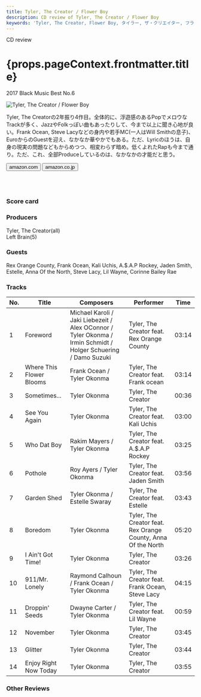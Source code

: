 ```yaml
---
title: Tyler, The Creator / Flower Boy
description: CD review of Tyler, The Creator / Flower Boy
keywords: 'Tyler, The Creator, Flower Boy, タイラー, ザ・クリエイター, フラワー・ボーイ'
---
```





<p className="largeP">CD review</p>
<h1 className="h1--no--margin">{props.pageContext.frontmatter.title}</h1>
<p className="largeP"><Link to="/best50/2017/">2017 Black Music Best No.6</Link></p>

<Row  className="image-card-group">
	<Column colMd={"4"} colLg={"4"} noGutterMdLeft="">
       <ImageCard>

![Tyler, The Creator / Flower Boy](../../images/cd/tyler3L.jpg) 

</ImageCard>
	</Column>
	<Column colMd={"8"} colLg={"8"} noGutterMdLeft="">
	<p>
	Tyler, The Creatorの2年振り4作目。全体的に、浮遊感のあるPopでメロウなTrackが多く、JazzやFolkっぽい曲もあったりして、今まで以上に聞き心地が良い。Frank Ocean, Steve Lacyなどの身内や若手MC(一人はWill Smithの息子)、EuroからのGuestを迎え、なかなか華やかでもある。ただ、Lyricのほうは、自身の現実の問題などもからめつつ、相変わらず暗め。低くよれたRapも今まで通り。ただ、これ、全部Produceしているのは、なかなかの才能だと思う。
	</p>
	<div>
	  <Button href="https://amzn.to/30P5e7i" kind="primary" size="small" renderIcon={ArrowUpRight24}>
      amazon.com
      </Button>
      <Button href="https://amzn.to/39s5rky" kind="secondary" size="small" renderIcon={ArrowUpRight24}>
      amazon.co.jp
      </Button>
	</div>
	<a href="https://geo.music.apple.com/jp/album/flower-boy/1254572564?mt=1&app=music&ls=1&at=11lcug" style="display:inline-block;overflow:hidden;background:url(https://linkmaker.itunes.apple.com/ja-jp/lockup.svg?releaseDate=2017-07-21T00:00:00Z&kind=album&bubble=apple_music&style=mono-black) no-repeat;width:180px;height:45px;"></a>
	<a href="https://geo.music.apple.com/jp/album/flower-boy/1254572564?app=itunes&at=11lcug" style="display:inline-block;overflow:hidden;background:url(https://linkmaker.itunes.apple.com/ja-jp/badge-lrg.svg?releaseDate=2017-07-21T00:00:00Z&kind=album&bubble=itunes_music) no-repeat;width:140px;height:45px;"></a>
	</Column>
</Row>
<Row >
	<Column colMd={"4"} colLg={"4"} noGutterMdLeft="">
<div>
    <h3>Score card</h3>
	<SliderJS1 value="1" />
    <SliderJS2 value="1" />
	<SliderJS3 value="2" />
    <SliderJS4 value="9" />
</div>
</Column>
<Column colMd={"8"} colLg={"8"} noGutterMdLeft="">
<div>
<h3>Producers</h3>
<p>
Tyler, The Creator(all)
<br/>Left Brain(5)
</p>
<h3>Guests</h3>
<p>
Rex Orange County, Frank Ocean, Kali Uchis, A.$.A.P Rockey, Jaden Smith, Estelle, Anna Of the North, Steve Lacy, Lil Wayne, Corinne Bailey Rae
</p>
</div>
</Column>
</Row>

<h3>Tracks</h3>

| No. |	 Title                   |	 Composers                                                                                                    |	 Performer                                                    |	 Time |
| --- |	------------------------ | -------------------------------------------------------------------------------------------------------------- | ------------------------------------------------------------- | ----- |
| 1	  |	Foreword                 | Michael Karoli / Jaki Liebezeit / Alex OConnor / Tyler Okonma / Irmin Schmidt / Holger Schuering / Damo Suzuki |	Tyler, The Creator feat. Rex Orange County                    |	03:14 |
| 2	  |	Where This Flower Blooms | Frank Ocean / Tyler Okonma                                                                                     |	Tyler, The Creator feat. Frank ocean                          |	03:14 |
| 3	  |	Sometimes...             | Tyler Okonma                                                                                                   |	Tyler, The Creator                                            |	00:36 |
| 4	  |	See You Again            | Tyler Okonma                                                                                                   |	Tyler, The Creator feat. Kali Uchis                           |	03:00 |
| 5	  |	Who Dat Boy              | Rakim Mayers / Tyler Okonma                                                                                    |	Tyler, The Creator feat. A.$.A.P Rockey                       |	03:25 |
| 6	  |	Pothole                  | Roy Ayers / Tyler Okonma                                                                                       |	Tyler, The Creator feat. Jaden Smith                          |	03:56 |
| 7	  |	Garden Shed              | Tyler Okonma / Estelle Swaray                                                                                  |	Tyler, The Creator feat. Estelle                              |	03:43 |
| 8	  |	Boredom                  | Tyler Okonma                                                                                                   |	Tyler, The Creator feat. Rex Orange County, Anna Of the North |	05:20 |
| 9	  |	I Ain't Got Time!        | Tyler Okonma                                                                                                   |	Tyler, The Creator                                            |	03:26 |
| 10  |	911/Mr. Lonely           | Raymond Calhoun / Frank Ocean / Tyler Okonma                                                                   |	Tyler, The Creator feat. Frank Ocean, Steve Lacy              |	04:15 |
| 11  |	Droppin' Seeds           | Dwayne Carter / Tyler Okonma                                                                                   |	Tyler, The Creator feat. Lil Wayne                            |	00:59 |
| 12  |	November                 | Tyler Okonma                                                                                                   |	Tyler, The Creator                                            |	03:45 |
| 13  |	Glitter                  | Tyler Okonma                                                                                                   |	Tyler, The Creator                                            |	03:44 |
| 14  |	Enjoy Right Now Today    | Tyler Okonma                                                                                                   |	Tyler, The Creator                                            |	03:55 |

<h3>Other Reviews</h3>

<Row>
<Column colMd={3} colLg={3} noGutterMdLeft>
<Review1 />
</Column>
</Row>
